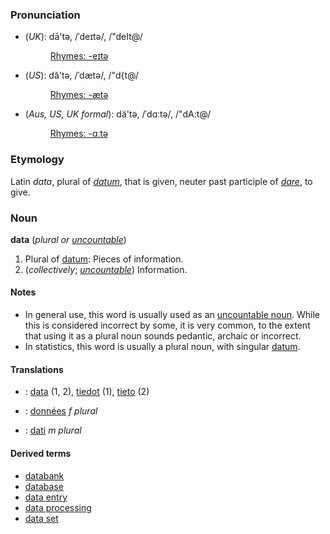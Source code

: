 ===Pronunciation===
*(''UK''): dā'tə, /ˈdeɪtə/, /"deIt@/
*:[[Rhymes:English:-eɪtə|Rhymes: -eɪtə]]
*(''US''): dă'tə, /ˈdætə/, /"d{t@/
*:[[Rhymes:English:-ætə|Rhymes: -ætə]]
*(''Aus, US, UK formal''): dä'tə, /ˈdɑːtə/, /"dA:t@/
*:[[Rhymes:English:-ɑːtə|Rhymes: -ɑːtə]]

===Etymology===
Latin ''data'', plural of ''[[datum#Latin|datum]]'', that is given, neuter past participle of ''[[dare#Latin|dare]]'', to give.

===Noun===
'''data''' (''plural or [[uncountable]]'')

# Plural of [[datum]]: Pieces of information.
# (''collectively''; ''[[uncountable]]'') Information.

====Notes====
*In general use, this word is usually used as an [[uncountable noun]].  While this is considered incorrect by some, it is very common, to the extent that using it as a plural noun sounds pedantic, archaic or incorrect.
*In statistics, this word is usually a plural noun, with singular [[datum]].
<!-- there is a strong move to hypercorrect this usage based on misapplied interpretation of the word's Latin origin. Correctors claim it's being misused as a singular noun though they are apparently oblivious to the fact that English has a concept of uncountable nouns. Few people would use the plural '''datas''' and both '''datum''' and '''several data''' sound pedantic, archaic, or wrong to most people.-->

====Translations====
*{{fi}}: [[data]] (1, 2), [[tiedot]] (1), [[tieto]] (2)
*{{fr}}: [[données]] ''f plural''
*{{it}}: [[dati]] ''m plural''

====Derived terms====
*[[databank]]
*[[database]]
*[[data entry]]
*[[data processing]]
*[[data set]]